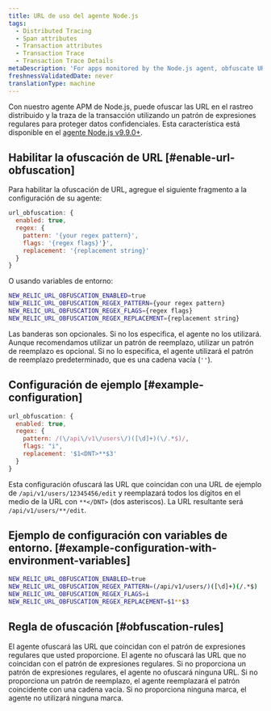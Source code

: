 ```yaml
---
title: URL de uso del agente Node.js
tags:
  - Distributed Tracing
  - Span attributes
  - Transaction attributes
  - Transaction Trace
  - Transaction Trace Details
metaDescription: 'For apps monitored by the Node.js agent, obfuscate URLS in distributed traces and transaction traces with a regex pattern that protects sensitive data.'
freshnessValidatedDate: never
translationType: machine
---
```


Con nuestro agente APM de Node.js, puede ofuscar las URL en el rastreo distribuido y la traza de la transacción utilizando un patrón de expresiones regulares para proteger datos confidenciales. Esta característica está disponible en el [agente Node.js v9.9.0+](%E2%80%98/docs/release-notes/agent-release-notes/nodejs-release-notes/%E2%80%99).

## Habilitar la ofuscación de URL [#enable-url-obfuscation]

Para habilitar la ofuscación de URL, agregue el siguiente fragmento a la configuración de su agente:

```js
url_obfuscation: {
  enabled: true,
  regex: {
    pattern: '{your regex pattern}',
    flags: '{regex flags}'}',
    replacement: '{replacement string}'
  }
}

```

O usando variables de entorno:

```bash
NEW_RELIC_URL_OBFUSCATION_ENABLED=true
NEW_RELIC_URL_OBFUSCATION_REGEX_PATTERN={your regex pattern}
NEW_RELIC_URL_OBFUSCATION_REGEX_FLAGS={regex flags}
NEW_RELIC_URL_OBFUSCATION_REGEX_REPLACEMENT={replacement string}

```

Las banderas son opcionales. Si no los especifica, el agente no los utilizará. Aunque recomendamos utilizar un patrón de reemplazo, utilizar un patrón de reemplazo es opcional. Si no lo especifica, el agente utilizará el patrón de reemplazo predeterminado, que es una cadena vacía (`''`).

## Configuración de ejemplo [#example-configuration]

```js
url_obfuscation: {
  enabled: true,
  regex: {
    pattern: /(\/api\/v1\/users\/)([\d]+)(\/.*$)/,
    flags: "i",
    replacement: '$1<DNT>**$3'
  }
}

```

Esta configuración ofuscará las URL que coincidan con una URL de ejemplo de `/api/v1/users/12345456/edit` y reemplazará todos los dígitos en el medio de la URL con `**</DNT>` (dos asteriscos). La URL resultante será `/api/v1/users/**/edit`.

## Ejemplo de configuración con variables de entorno. [#example-configuration-with-environment-variables]

```bash
NEW_RELIC_URL_OBFUSCATION_ENABLED=true
NEW_RELIC_URL_OBFUSCATION_REGEX_PATTERN=(/api/v1/users/)([\d]+)(/.*$)
NEW_RELIC_URL_OBFUSCATION_REGEX_FLAGS=i
NEW_RELIC_URL_OBFUSCATION_REGEX_REPLACEMENT=$1**$3

```

## Regla de ofuscación [#obfuscation-rules]

El agente ofuscará las URL que coincidan con el patrón de expresiones regulares que usted proporcione. El agente no ofuscará las URL que no coincidan con el patrón de expresiones regulares. Si no proporciona un patrón de expresiones regulares, el agente no ofuscará ninguna URL. Si no proporciona un patrón de reemplazo, el agente reemplazará el patrón coincidente con una cadena vacía. Si no proporciona ninguna marca, el agente no utilizará ninguna marca.